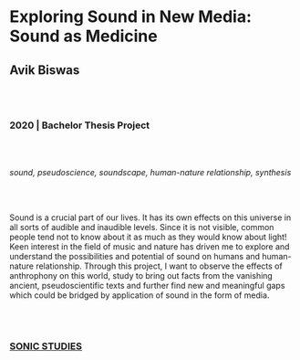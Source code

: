 # Exploring Sound in New Media: Sound as Medicine
## Avik Biswas

<br/><br/>

### 2020 | Bachelor Thesis Project

<br/><br/>

*sound, pseudoscience, soundscape, human-nature relationship, synthesis*

<br/><br/>

Sound is a crucial part of our lives. It has its own effects on this universe in all sorts of audible and inaudible levels. Since it is not visible, common people tend not to know about it as much as they would know about light!
Keen interest in the field of music and nature has driven me to explore and understand the possibilities and potential of sound on humans and human-nature relationship.
Through this project, I want to observe the effects of anthrophony on this world, study to bring out facts from the vanishing ancient, pseudoscientific texts and further find new and meaningful gaps which could be bridged by application of sound in the form of media.

<br/><br/>

### [SONIC STUDIES](/research-groups/sonic-studies)

